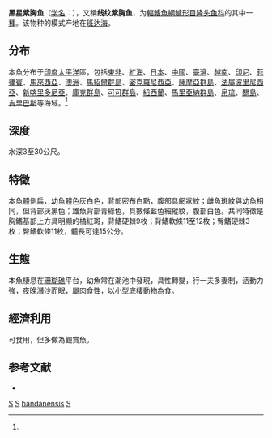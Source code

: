 {{Speciesbox 
| genus = Stethojulis
| species = bandanensis
| status = LC
| status_system = IUCN3.1
| image = Red shoulder wrasse (Stethojulis bandanensis) (42972596834).jpg
| authority = Bleeker, 1851<ref name='id7756'>{{cite web| url =http://www.bioinfo.cn/db05/BjdwSpecies.php?action=view&id=7756| title =黑星紫胸鱼| work =中国动物物种编目数据库| publisher =中国科学院微生物研究所| author =中国科学院动物研究所| accessdate =2009-04-16| deadurl =yes| archiveurl =https://web.archive.org/web/20160305063106/http://www.bioinfo.cn/db05/BjdwSpecies.php?action=view&id=7756| archivedate =2016-03-05}}</ref>
| synonyms = *''Julis bandanensis''<br /><small>Bleeker, 1851</small>''
*''Stethojulis bananensis''<br /><small>Bleeker, 1851</small>''
*''Stethojulis casturi''<br /><small>Günther, 1881</small>''
*''Stethojulis fulvoventris''<br /><small>Seale, 1901</small>''
*''Stethojulis linearis''<br /><small>Schultz, 1960</small>''
}}

'''黑星紫胸鱼'''（[[学名|学名]]：{{lang|la|''Stethojulis bandanensis''}}），又稱'''线纹紫胸鱼'''，为[[輻鰭魚綱|輻鰭魚綱]][[鱸形目|鱸形目]][[隆头鱼科|隆头鱼科]]的其中一[[種|種]]。该物种的模式产地在[[班达海|班达海]]。

==分布==
本魚分布于[[印度|印度]][[太平洋|太平洋]]區，包括[[東非|東非]]、[[紅海|紅海]]、[[日本|日本]]、[[中國|中國]]、[[臺灣|臺灣]]、[[越南|越南]]、[[印尼|印尼]]、[[菲律賓|菲律賓]]、[[馬來西亞|馬來西亞]]、[[澳洲|澳洲]]、[[馬紹爾群島|馬紹爾群島]]、[[密克羅尼西亞|密克羅尼西亞]]、[[薩摩亞群島|薩摩亞群島]]、[[法屬波里尼西亞|法屬波里尼西亞]]、[[新喀里多尼亞|新喀里多尼亞]]、[[庫克群島|庫克群島]]、[[可可群島|可可群島]]、[[紐西蘭|紐西蘭]]、[[馬里亞納群島|馬里亞納群島]]、[[帛琉|帛琉]]、[[關島|關島]]、[[吉里巴斯|吉里巴斯]]等海域。<ref name='id7756'/>

==深度==
水深3至30公尺。

==特徵==
本魚體側扁，幼魚體色灰白色，背部密布白點，腹部具網狀紋；雌魚斑紋與幼魚相同，但背部灰黑色；雄魚背部青綠色，具數條藍色細縱紋，腹部白色。共同特徵是胸鰭基部上方具明顯的橘紅斑，背鰭硬棘9枚；背鰭軟條11至12枚；臀鰭硬棘3枚；臀鰭軟條11枚，體長可達15公分。

==生態==
本魚棲息在[[珊瑚礁|珊瑚礁]]平台，幼魚常在潮池中發現，具性轉變，行一夫多妻制，活動力強，夜晚潛沙而眠，屬肉食性，以小型底棲動物為食。

==經濟利用==
可食用，但多做為觀賞魚。

== 参考文献 ==
{{reflist}}
*{{FishBase_species|genus=Stethojulis|species=bandanensis|year=2011|month=12}}

{{Taxonbar}}

[[Category:食用魚|S]]
[[Category:觀賞魚|S]]
[[Category:紫胸鱼属|bandanensis]]
[[Category:1851年描述的鱼类|S]]
